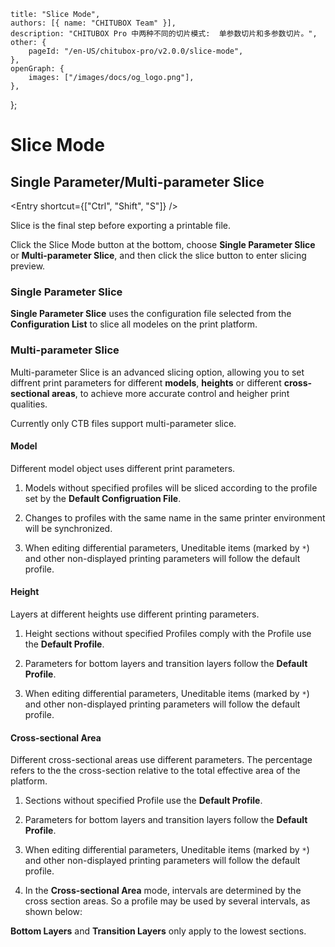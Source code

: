 
	title: "Slice Mode",
	authors: [{ name: "CHITUBOX Team" }],
	description: "CHITUBOX Pro 中两种不同的切片模式:  单参数切片和多参数切片。",
	other: {
		pageId: "/en-US/chitubox-pro/v2.0.0/slice-mode",
	},
	openGraph: {
		images: ["/images/docs/og_logo.png"],
	},
};

# Slice Mode

## Single Parameter/Multi-parameter Slice

<Entry shortcut={["Ctrl", "Shift", "S"]} />

Slice is the final step before exporting a printable file.

Click the Slice Mode button at the bottom,  choose **Single Parameter Slice** or **Multi-parameter Slice**, and then click the slice button to enter slicing preview.

### Single Parameter Slice

**Single Parameter Slice** uses the configuration file selected from the **Configuration List** to slice all modeles on the print platform.

### Multi-parameter Slice

Multi-parameter Slice is an advanced slicing option, allowing you to set diffrent print parameters for different **models**, **heights** or different **cross-sectional areas**, to achieve more accurate control and heigher print qualities.

<Admonition type="note" title="Note">
	Currently only CTB files support multi-parameter slice.
</Admonition>

#### Model

Different model object uses different print parameters.

1. Models without specified profiles will be sliced according to the profile set by the **Default Configruation File**.

1. Changes to profiles with the same name in the same printer environment will be synchronized.

1. When editing differential parameters, Uneditable items (marked by `*`) and other non-displayed printing parameters will follow the default profile.

#### Height

Layers at different heights use different printing parameters.

1. Height sections without specified Profiles comply with the Profile use the **Default Profile**.

1. Parameters for bottom layers and transition layers follow the **Default Profile**.

1. When editing differential parameters, Uneditable items (marked by `*`) and other non-displayed printing parameters will follow the default profile.

#### Cross-sectional Area

Different cross-sectional areas use different parameters. The percentage refers to the the cross-section relative to the total effective area of the platform.

1. Sections without specified Profile use the **Default Profile**. 

1. Parameters for bottom layers and transition layers follow the **Default Profile**.

1. When editing differential parameters, Uneditable items (marked by `*`) and other non-displayed printing parameters will follow the default profile.

1. In the **Cross-sectional Area** mode, intervals are determined by the cross section areas. So a profile may be used by several intervals, as shown below:

**Bottom Layers** and **Transition Layers** only apply to the lowest sections.
